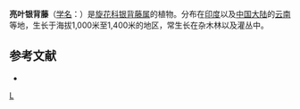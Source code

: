 {{Speciesbox 
| genus = Argyreia
| species = splendens
| authority = (Roxb.) Sweet
| image = Argryreia splendens (Ipomoea splendens) Bot. Mag. 53. 2628. 1826.jpg
}}

'''亮叶银背藤'''（[[学名|学名]]：{{lang|la|''Argyreia splendens''}}）是[[旋花科|旋花科]][[银背藤属|银背藤属]]的植物。分布在[[印度|印度]]以及[[中国大陆|中国大陆]]的[[云南|云南]]等地，生长于海拔1,000米至1,400米的地区，常生长在杂木林以及灌丛中。

== 参考文献 ==
<div class="references-small">
* {{FRPS|亮叶银背藤}}
</div>
{{Taxonbar|from=Q10883329}}

[[Category:银背藤属|L]]
